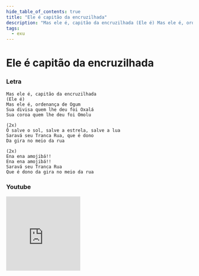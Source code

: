 ```yaml
---
hide_table_of_contents: true
title: "Ele é capitão da encruzilhada"
description: "Mas ele é, capitão da encruzilhada (Ele é) Mas ele é, ordenança de Ogum Sua divisa quem lhe deu foi Oxalá Sua coroa quem lhe deu foi Omolu Ô salve o sol, salve a estrela, salve a lua Saravá seu Tranca Rua, que é dono Da gira no meio da rua Ena ena amojibá!! Ena ena amojibá!! Saravá seu Tranca Rua Que é dono da gira no meio da rua"
tags:
  - exu
---
```


# Ele é capitão da encruzilhada

### Letra

```text
Mas ele é, capitão da encruzilhada
(Ele é)
Mas ele é, ordenança de Ogum
Sua divisa quem lhe deu foi Oxalá
Sua coroa quem lhe deu foi Omolu

(2x)
Ô salve o sol, salve a estrela, salve a lua
Saravá seu Tranca Rua, que é dono
Da gira no meio da rua

(2x)
Ena ena amojibá!!
Ena ena amojibá!!
Saravá seu Tranca Rua
Que é dono da gira no meio da rua
```

### Youtube

<iframe
  width="200"
  height="200"
  src="https://www.youtube.com/embed/sZ1LjWeqqDA"
  title="YouTube video player"
  frameborder="0"
  allow="accelerometer; autoplay; clipboard-write; encrypted-media; gyroscope; picture-in-picture; web-share"
  referrerpolicy="strict-origin-when-cross-origin"
  allowfullscreen
></iframe>